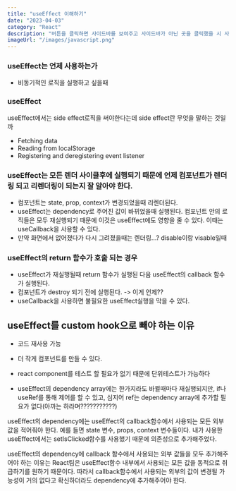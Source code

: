```yaml
---
title: "useEffect 이해하기"
date: "2023-04-03"
category: "React"
description: "버튼을 클릭하면 사이드바를 보여주고 사이드바가 아닌 곳을 클릭했을 시 사이드바를 화면에서 없애기"
imageUrl: "/images/javascript.png"
---
```


### useEffect는 언제 사용하는가
- 비동기적인 로직을 실행하고 싶을때 



### useEffect
useEffect에서는 side effect로직을 써야한다는데 side effect란 무엇을 말하는 것일까
- Fetching data
- Reading from localStorage
- Registering and deregistering event listener

### useEffect는 모든 렌더 사이클후에 실행되기 때문에 언제 컴포넌트가 렌더링 되고 리렌더링이 되는지 잘 알아야 한다. 
-  컴포넌트는 state, prop, context가 변경되었을때 리렌더된다.
- useEffect는 dependency로 주어진 값이 바뀌었을때 실행된다. 컴포넌트 안의 로직들은 모두 재실행되기 때문에 이것은 useEffect에도 영향을 줄 수 있다. 이때는 useCallback을 사용할 수 있다. 
- 만약 화면에서 없어졌다가 다시 그려졌을때는 렌더링...? disable이랑 visable일때

### useEffect의 return 함수가 호출 되는 경우 
- useEffect가 재실행될때 return 함수가 실행된 다음 useEffect의 callback 함수가 실행된다.
- 컴포넌트가 destroy 되기 전에 실행된다. -> 이게 언제?? 
- useCallback을 사용하면 불필요한 useEffect실행을 막을 수 있다.

## useEffect를 custom hook으로 빼야 하는 이유
- 코드 재사용 가능
- 더 작게 컴포넌트를 만들 수 있다. 
- react component를 테스트 할 필요가 없기 때문에 단위테스트가 가능하다

- useEffect의 dependency array에는 한가지라도 바뀔때마다 재실행되지만, if나 useRef를 통해 제어를 할 수 있고, 심지어 ref는 dependency array에 추가할 필요가 없다(아까는 하라며???????????)

useEffect의 dependency에는 useEffect의 callback함수에서 사용되는 모든 외부값을 적어줘야 한다. 예를 들면 state 변수, props, context 변수들이다. 내가 사용한 useEffect에서는 setIsClicked함수를 사용했기 때문에 의존성으로 추가해주었다. 

useEffect의 dependency에 callback 함수에서 사용되는 외부 값들을 모두 추가해주어야 하는 이유는 React팀은 useEffect함수 내부에서 사용되는 모든 값을 동적으로 취급하기를 원하기 때문이다. 따라서 callback함수에서 사용되는 외부의 값이 변경될 가능성이 거의 없다고 확신하더라도 dependency에 추가해주어야 한다. 